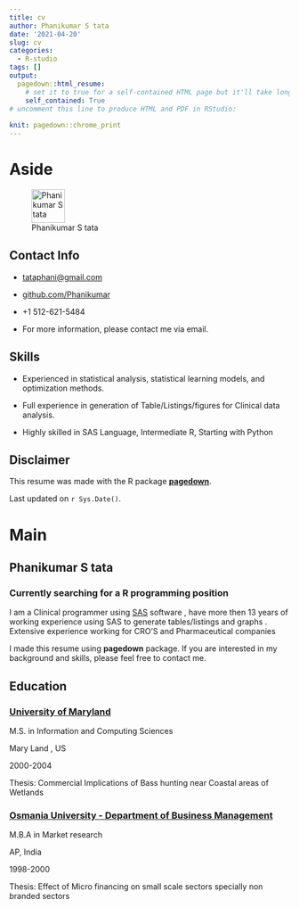 ```yaml
---
title: cv
author: Phanikumar S tata
date: '2021-04-20'
slug: cv
categories:
  - R-studio
tags: []
output:
  pagedown::html_resume:
    # set it to true for a self-contained HTML page but it'll take longer to render
    self_contained: True
# uncomment this line to produce HTML and PDF in RStudio:
         
knit: pagedown::chrome_print
---
```



# Aside

![Phanikumar S tata](images/personnel_image.JPG){width=60px height=60px}

## Contact Info {#contact}

-   <i class="fa fa-envelope"></i>  [tataphani\@gmail.com](mailto:tataphani@gmail.com){.email}
-   <i class="fa fa-github"></i> [github.com/Phanikumar](https://github.com/tataphani)
-   <i class="fa fa-phone"></i> +1 512-621-5484

-   For more information, please contact me via email.

## Skills {#skills}

-   Experienced in statistical analysis, statistical learning models, and optimization methods.

-   Full experience in generation of Table/Listings/figures for Clinical data analysis.

-   Highly skilled in SAS Language, Intermediate R, Starting with Python

## Disclaimer {#disclaimer}

This resume was made with the R package [**pagedown**](https://github.com/rstudio/pagedown).

Last updated on `r Sys.Date()`.

# Main

## Phanikumar S tata {#title}

### Currently searching for a R programming position

I am a Clinical programmer using [SAS](www.sas.com) software , have more then 13 years of working experience using SAS to generate tables/listings and graphs . Extensive experience working for CRO'S and Pharmaceutical companies

I made this resume using **pagedown** package. If you are interested in my background and skills, please feel free to contact me.

## Education {data-icon="graduation-cap" data-concise="true"}

### [University of Maryland](www.umes.edu)

M.S. in Information and Computing Sciences

Mary Land , US

2000-2004

Thesis: Commercial Implications of Bass hunting near Coastal areas of Wetlands

### [Osmania University - Department of Business Management](http://www.ou-mba.ac.in)

M.B.A in Market research

AP, India

1998-2000

Thesis: Effect of Micro financing on small scale sectors specially non branded sectors
